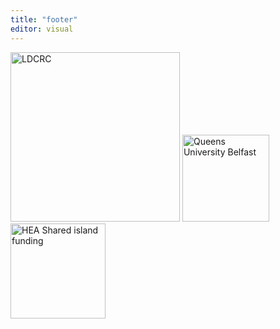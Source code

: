 ```yaml
---
title: "footer"
editor: visual
---
```


![LDCRC](contents/logo/LDCRC_Logo_fixed.jpg "Limerick Digital Cancer Research Center"){width="271"} ![Queens University Belfast](contents/logo/QUB_logo.jpg){width="139"}![HEA Shared island funding](contents/logo/NSRP_Logo.png){width="152"}
